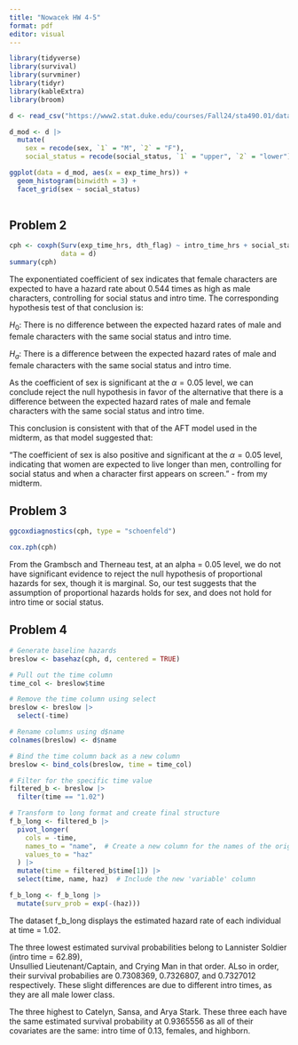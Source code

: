 ```yaml
---
title: "Nowacek HW 4-5"
format: pdf
editor: visual
---
```


```r
library(tidyverse)
library(survival)
library(survminer)
library(tidyr)
library(kableExtra)
library(broom)
```

```r
d <- read_csv("https://www2.stat.duke.edu/courses/Fall24/sta490.01/data/got_dat.csv")

d_mod <- d |>
  mutate(
    sex = recode(sex, `1` = "M", `2` = "F"),
    social_status = recode(social_status, `1` = "upper", `2` = "lower"))
```

```r
ggplot(data = d_mod, aes(x = exp_time_hrs)) +
  geom_histogram(binwidth = 3) +
  facet_grid(sex ~ social_status) 
  
```


## Problem 2

```r
cph <- coxph(Surv(exp_time_hrs, dth_flag) ~ intro_time_hrs + social_status + sex, 
             data = d)
summary(cph)
```

The exponentiated coefficient of sex indicates that female characters are expected to have a hazard rate about 0.544 times as high as male characters, controlling for social status and intro time. The corresponding hypothesis test of that conclusion is:

$H_0:$ There is no difference between the expected hazard rates of male and female characters with the same social status and intro time.

$H_a:$ There is a difference between the expected hazard rates of male and female characters with the same social status and intro time.

As the coefficient of sex is significant at the $\alpha = 0.05$ level, we can conclude reject the null hypothesis in favor of the alternative that there is a difference between the expected hazard rates of male and female characters with the same social status and intro time.

This conclusion is consistent with that of the AFT model used in the midterm, as that model suggested that:

"The coefficient of sex is also positive and significant at the $\alpha = 0.05$ level, indicating that women are expected to live longer than men, controlling for social status and when a character first appears on screen." - from my midterm.

## Problem 3

```r
ggcoxdiagnostics(cph, type = "schoenfeld")
```

```r
cox.zph(cph)
```

From the Grambsch and Therneau test, at an alpha = 0.05 level, we do not have significant evidence to reject the null hypothesis of proportional hazards for sex, though it is marginal. So, our test suggests that the assumption of proportional hazards holds for sex, and does not hold for intro time or social status.

## Problem 4

```r
# Generate baseline hazards
breslow <- basehaz(cph, d, centered = TRUE)

# Pull out the time column
time_col <- breslow$time

# Remove the time column using select
breslow <- breslow |>
  select(-time)

# Rename columns using d$name
colnames(breslow) <- d$name

# Bind the time column back as a new column
breslow <- bind_cols(breslow, time = time_col)

# Filter for the specific time value
filtered_b <- breslow |>
  filter(time == "1.02")

# Transform to long format and create final structure
f_b_long <- filtered_b |>
  pivot_longer(
    cols = -time, 
    names_to = "name",  # Create a new column for the names of the original columns
    values_to = "haz"
  ) |>
  mutate(time = filtered_b$time[1]) |>
  select(time, name, haz)  # Include the new 'variable' column
```


```r
f_b_long <- f_b_long |>
  mutate(surv_prob = exp(-(haz)))
```

The dataset f_b_long displays the estimated hazard rate of each individual at time = 1.02. 

The three lowest estimated survival probabilities belong to Lannister Soldier (intro time = 62.89), 	
Unsullied Lieutenant/Captain, and Crying Man in that order. ALso in order, their survival probabilies are 0.7308369, 0.7326807, and 0.7327012 respectively. These slight differences are due to different intro times, as they are all male lower class.

The three highest to Catelyn, Sansa, and Arya Stark. These three each have the same estimated survival probability at 0.9365556 as all of their covariates are the same: intro time of 0.13, females, and highborn.


